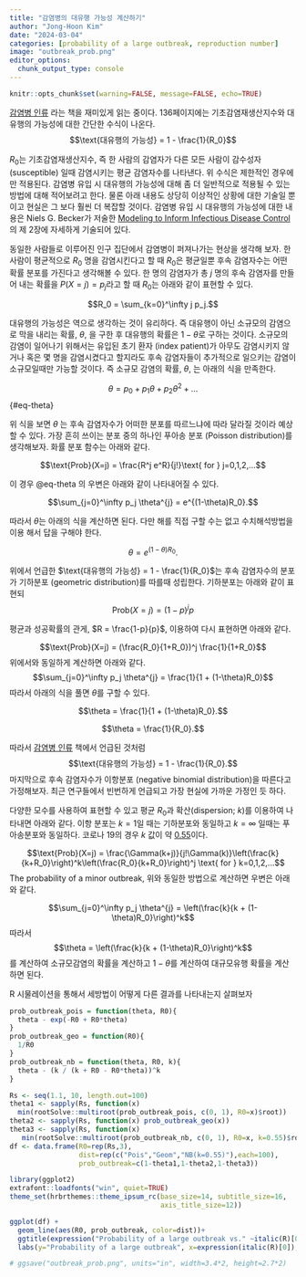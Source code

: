 ```yaml
---
title: "감염병의 대유행 가능성 계산하기"
author: "Jong-Hoon Kim"
date: "2024-03-04"
categories: [probability of a large outbreak, reproduction number]
image: "outbreak_prob.png"
editor_options: 
  chunk_output_type: console
---
```


```r
knitr::opts_chunk$set(warning=FALSE, message=FALSE, echo=TRUE)
```

[감염병 인류](https://www.yes24.com/Product/Goods/99051113?ReviewYn=Y) 라는 책을 재미있게 읽는 중이다. 136페이지에는 기초감염재생산지수와 대유행의 가능성에 대한 간단한 수식이 나온다. $$\text{대유행의 가능성} = 1 - \frac{1}{R_0}$$

$R_0$는 기초감염재생산지수, 즉 한 사람의 감염자가 다른 모든 사람이 감수성자 (susceptible) 일때 감염시키는 평균 감염자수를 나타낸다. 위 수식은 제한적인 경우에만 적용된다. 감염병 유입 시 대유행의 가능성에 대해 좀 더 일반적으로 적용될 수 있는 방법에 대해 적어보려고 한다. 물론 아래 내용도 상당히 이상적인 상황에 대한 기술일 뿐이고 현실은 그 보다 훨씬 더 복잡할 것이다. 감염병 유입 시 대유행의 가능성에 대한 내용은 Niels G. Becker가 저술한 [Modeling to Inform Infectious Disease Control](https://www.amazon.com/Modeling-Infectious-Disease-Control-Biostatistics/dp/1498731066/ref=sr_1_3?crid=Q6E8KCGFJHES&dib=eyJ2IjoiMSJ9.UCQn7lL_fhp-8cr31i1yvNkFiM8031ZLJrQd3oLch4MLiIGfVd7xSHYK8DxJcl2irN6hOSKXvwIBltRHfSRsMnCEZE09qU6Hj_BrGkMf45Q7EvhtR8q1EEZnjJP4ZrU8ow-Z6gIW1vhne7qQp5LiGeJsnbWorvZjpvfWu0Q-YbgfYopAUnSl95IUf0nlTDbvxm-rYGyOawJEC5BHEBXi3wsYCfLfM-F7eZW2vwT_9n8.DIMrBAhp9UdkHqkC9_69y7tViatvCC44j3phlaCTrA4&dib_tag=se&keywords=niels+becker&qid=1709912228&sprefix=niels+becker%2Caps%2C239&sr=8-3)의 제 2장에 자세하게 기술되어 있다.

동일한 사람들로 이루어진 인구 집단에서 감염병이 퍼져나가는 현상을 생각해 보자. 한 사람이 평균적으로 $R_0$ 명을 감염시킨다고 할 때 $R_0$은 평균일뿐 후속 감염자수는 어떤 확률 분포를 가진다고 생각해볼 수 있다. 한 명의 감염자가 총 $j$ 명의 후속 감염자를 만들어 내는 확률을 $P(X=j) = p_j$라고 할 때 $R_0$는 아래와 같이 표현할 수 있다.

$$R_0 = \sum_{k=0}^\infty j p_j.$$

대유행의 가능성은 역으로 생각하는 것이 유리하다. 즉 대유행이 아닌 소규모의 감염으로 막을 내리는 확률, $\theta$, 을 구한 후 대유행의 확률은 $1-\theta$로 구하는 것이다. 소규모의 감염이 일어나기 위해서는 유입된 초기 환자 (index patient)가 아무도 감염시키지 않거나 혹은 몇 명을 감염시켰다고 할지라도 후속 감염자들이 추가적으로 일으키는 감염이 소규모일때만 가능할 것이다. 즉 소규모 감염의 확률, $\theta$, 는 아래의 식을 만족한다.

$$
\theta =  p_0 + p_1 \theta + p_2 \theta^2 + ...
$$ {#eq-theta}

위 식을 보면 $\theta$ 는 후속 감염자수가 어떠한 분포를 따르느냐에 따라 달라질 것이라 예상할 수 있다.  가장 흔히 쓰이는 분포 중의 하나인 푸아송 분포 (Poisson distribution)를 생각해보자. 화률 분포 함수는 아래와 같다. 

$$\text{Prob}(X=j) = \frac{R^j e^R}{j!}\text{ for } j=0,1,2,...$$ 

이 경우 @eq-theta 의 우변은 아래와 같이 나타내어질 수 있다.  

$$\sum_{j=0}^\infty p_j \theta^{j} = e^{(1-\theta)R_0}.$$ 

따라서 $\theta$는 아래의 식을 계산하면 된다. 다만 해를 직접 구할 수는 없고 수치해석방법을 이용 해서 답을 구해야 한다. 

$$\theta = e^{(1-\theta)R_0}.$$ 

위에서 언급한 $\text{대유행의 가능성} = 1 - \frac{1}{R_0}$는 후속 감염자수의 분포가 
기하분포 (geometric distribution)를 따를때 성립한다. 기하분포는 아래와 같이 표현되
$$\text{Prob}(X=j) = (1-p)^j p$$

평균과 성공확률의 관게, $R = \frac{1-p}{p}$, 이용하여 다시 표현하면 아래와 같다.

$$\text{Prob}(X=j) = (\frac{R_0}{1+R_0})^j \frac{1}{1+R_0}$$
위에서와 동일하게 계산하면 아래와 같다. 
$$\sum_{j=0}^\infty p_j \theta^{j} = \frac{1}{1 + (1-\theta)R_0}$$ 
따라서 아래의 식을 풀면 $\theta$를 구할 수 있다. 

$$\theta = \frac{1}{1 + (1-\theta)R_0}.$$

$$\theta = \frac{1}{R_0}.$$

따라서 [감염병 인류](https://www.yes24.com/Product/Goods/99051113?ReviewYn=Y) 
책에서 언급된 것처럼 
$$\text{대유행의 가능성} = 1 - \frac{1}{R_0}.$$
마지막으로 후속 감염자수가 이항분포 (negative binomial distribution)을 따른다고
가정해보자. 최근 연구들에서 빈번하게 언급되고 가장 현실에 가까운 가정인 듯 하다. 

다양한 모수를 사용하여 표현할 수 있고 평균 $R_0$과 확산(dispersion; $k$)를 이용하여
나타내면 아래와 같다. 이항 분포는 $k=1$일 때는 기하분포와 동일하고 $k=\infty$
일때는 푸아송분포와 동일하다. 코로나 19의 경우 $k$ 값이 약 [0.55](https://www.ncbi.nlm.nih.gov/pmc/articles/PMC9349569/)이다. 

$$\text{Prob}(X=j) = \frac{\Gamma(k+j)}{j!\Gamma(k)}\left(\frac{k}{k+R_0}\right)^k\left(\frac{R_0}{k+R_0}\right)^j \text{ for } k=0,1,2,...$$ The probability of a minor outbreak,
위와 동일한 방법으로 계산하면 우변은 아래와 같다. 

$$\sum_{j=0}^\infty p_j \theta^{j} = \left(\frac{k}{k + (1-\theta)R_0}\right)^k$$
따라서 $$\theta = \left(\frac{k}{k + (1-\theta)R_0}\right)^k$$를 계산하여 
소규모감염의 확률을 계산하고 $1-\theta$를 계산하여 대규모유행 확률을 계산하면
된다. 

R 시물레이션을 통해서 세방법이 어떻게 다른 결과를 나타내는지 살펴보자 

```r
prob_outbreak_pois = function(theta, R0){
  theta - exp(-R0 + R0*theta) 
}
prob_outbreak_geo = function(R0){
  1/R0 
}
prob_outbreak_nb = function(theta, R0, k){
  theta - (k / (k + R0 - R0*theta))^k 
}

Rs <- seq(1.1, 10, length.out=100)
theta1 <- sapply(Rs, function(x) 
  min(rootSolve::multiroot(prob_outbreak_pois, c(0, 1), R0=x)$root))
theta2 <- sapply(Rs, function(x) prob_outbreak_geo(x))
theta3 <- sapply(Rs, function(x) 
   min(rootSolve::multiroot(prob_outbreak_nb, c(0, 1), R0=x, k=0.55)$root))
df <- data.frame(R0=rep(Rs,3), 
                 dist=rep(c("Pois","Geom","NB(k=0.55)"),each=100),
                 prob_outbreak=c(1-theta1,1-theta2,1-theta3))

library(ggplot2)
extrafont::loadfonts("win", quiet=TRUE)
theme_set(hrbrthemes::theme_ipsum_rc(base_size=14, subtitle_size=16, 
                                     axis_title_size=12))

ggplot(df) +
  geom_line(aes(R0, prob_outbreak, color=dist))+
  ggtitle(expression("Probability of a large outbreak vs." ~italic(R)[0])) +
  labs(y="Probability of a large outbreak", x=expression(italic(R)[0]), color="")

# ggsave("outbreak_prob.png", units="in", width=3.4*2, height=2.7*2)  
```


